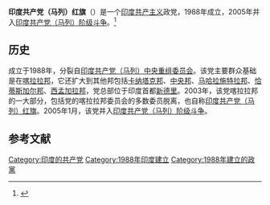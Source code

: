{{Infobox Political Party
|leader1_title= |leader1_name= |leader2_title= |leader2_name= |leader3_title= |leader3_name= 
|名字       = 印度共产党（马列）红旗
|原文名     = Communist Party of India (Marxist–Leninist) Red Flag
|党代表色   = red
|图像       = <!-- 须加[[File:图像名|200px]] -->
|图像说明   = 
|所在国家或地区= {{IND}}
|党首       = 
|总裁       = 
|主席       = 
|总书记     = 
|第一书记   = 
|秘书长     = 
|主席团     = 
|书记       = 
|发言人     = 
|创始人     = 
|建立       = 1988年
|解散       = 2005年1月
|兼并       = 
|分裂       = 
|前身       = 
|并入       = [[印度共产党（马列）阶级斗争|印度共产党（马列）阶级斗争]]
|继承       = 
|总部       = [[印度|印度]][[新德里|新德里]]
|党报       = 
|青年组织   = 
|党员数目   = 
|统计日期   = 
|意识形态   = [[共产主义|共产主义]]<br>[[马克思列宁主义|马克思列宁主义]]<br>[[毛主义|毛主义]]
|政治立场   = [[极左翼|极左翼]]
|宗教信仰   = 
|国内组织   = 
|国际组织   = [[国际共产主义研讨会|国际共产主义研讨会]]
|欧洲组织   = 
|欧洲议会党团= 
|seats1_title= <!-- 议会名字 -->
|seats1      = <!-- 议会席位，如250席位中有3个席位：{{Infobox political party/seats|3|250|hex=red}} -->
|官方色彩   = <!--示例：[[紫色|紫色]]和[[金色|金色]] {{Color box|#232176}}{{Color box|#E2AF2D}} -->
|官方网站   = <!-- {{URL| }}  -->
|宣传口号   = 
|国家       = 印度
|脚注       = 
}}
'''印度共产党（马列）红旗'''（{{lang-en|Communist Party of India (Marxist–Leninist) Red Flag}}）是一个[[印度|印度]][[共产主义|共产主义]]政党，1988年成立，2005年并入[[印度共产党（马列）阶级斗争|印度共产党（马列）阶级斗争]]。<ref>{{cite web|url=http://www.xinminnews.com/portal.php?mod=view&aid=63|title=国际毛主义运动历史和现状|accessdate=2012|publisher=新民通讯|work=|language=zh-hans|deadurl=yes|archiveurl=https://web.archive.org/web/20141015153811/http://www.xinminnews.com/portal.php?mod=view&aid=63|archivedate=2014-10-15}}</ref>

==历史==
成立于1988年，分裂自[[印度共产党（马列）中央重组委员会|印度共产党（马列）中央重组委员会]]。该党主要群众基础是在[[喀拉拉邦|喀拉拉邦]]，它还扩大到其他邦包括[[卡纳塔克邦|卡纳塔克邦]]、[[中央邦|中央邦]]、[[马哈拉施特拉邦|马哈拉施特拉邦]]、[[恰蒂斯加尔邦|恰蒂斯加尔邦]]、[[西孟加拉邦|西孟加拉邦]]，党总部位于印度首都[[新德里|新德里]]。2003年，该党喀拉拉邦的一大部分，包括党的喀拉拉邦委员会的多数委员脱离，也自称[[印度马列主义党（红旗）|印度共产党（马列）红旗]]。2005年1月，该党并入[[印度共产党（马列）阶级斗争|印度共产党（马列）阶级斗争]]。

==参考文献==
{{reflist}}

[[Category:印度的共产党|Category:印度的共产党]]
[[Category:1988年印度建立|Category:1988年印度建立]]
[[Category:1988年建立的政黨|Category:1988年建立的政黨]]